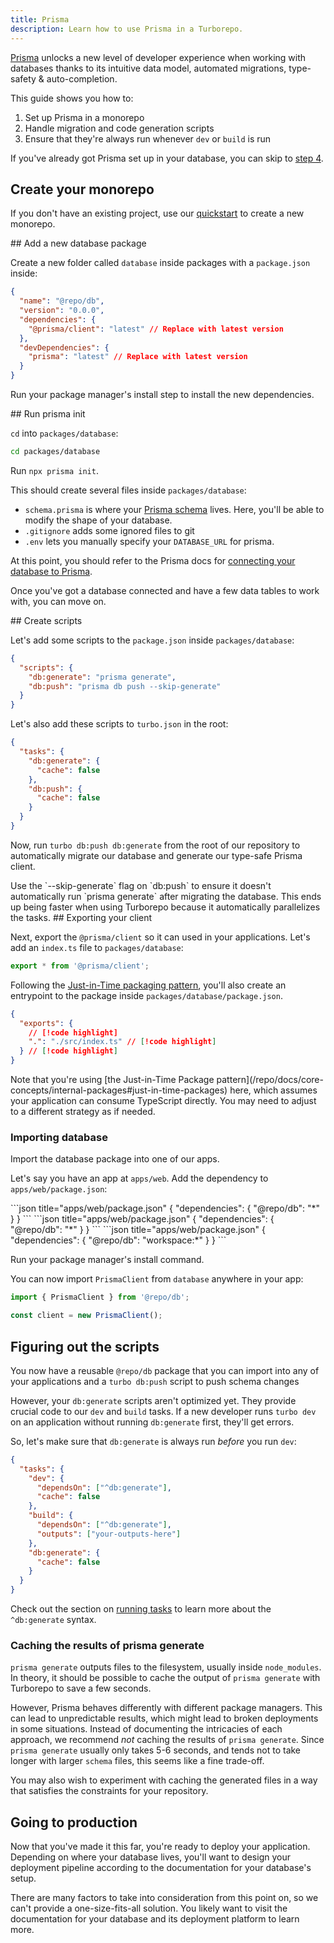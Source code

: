 ```yaml
---
title: Prisma
description: Learn how to use Prisma in a Turborepo.
---
```



[Prisma](https://www.prisma.io/) unlocks a new level of developer experience when working with databases thanks to its intuitive data model, automated migrations, type-safety & auto-completion.

<CreateTurboCallout />

This guide shows you how to:

1. Set up Prisma in a monorepo
2. Handle migration and code generation scripts
3. Ensure that they're always run whenever `dev` or `build` is run

If you've already got Prisma set up in your database, you can skip to [step 4](#4-setting-up-the-scripts).

<Steps>
<Step>

## Create your monorepo

If you don't have an existing project, use our [quickstart](/repo/docs/getting-started/installation) to create a new monorepo.

</Step>
<Step>
## Add a new database package

Create a new folder called `database` inside packages with a `package.json` inside:

```json title="packages/database/package.json"
{
  "name": "@repo/db",
  "version": "0.0.0",
  "dependencies": {
    "@prisma/client": "latest" // Replace with latest version
  },
  "devDependencies": {
    "prisma": "latest" // Replace with latest version
  }
}
```

Run your package manager's install step to install the new dependencies.

</Step>
<Step>
## Run prisma init

`cd` into `packages/database`:

```bash title="Terminal"
cd packages/database
```

Run `npx prisma init`.

This should create several files inside `packages/database`:

- `schema.prisma` is where your [Prisma schema](https://www.prisma.io/docs/concepts/components/prisma-schema) lives. Here, you'll be able to modify the shape of your database.
- `.gitignore` adds some ignored files to git
- `.env` lets you manually specify your `DATABASE_URL` for prisma.

At this point, you should refer to the Prisma docs for [connecting your database to Prisma](https://www.prisma.io/docs/getting-started/setup-prisma/start-from-scratch/relational-databases/connect-your-database-typescript-postgres).

Once you've got a database connected and have a few data tables to work with, you can move on.

</Step>
<Step>
## Create scripts

Let's add some scripts to the `package.json` inside `packages/database`:

```json title="packages/database/package.json"
{
  "scripts": {
    "db:generate": "prisma generate",
    "db:push": "prisma db push --skip-generate"
  }
}
```

Let's also add these scripts to `turbo.json` in the root:

```json title="./turbo.json"
{
  "tasks": {
    "db:generate": {
      "cache": false
    },
    "db:push": {
      "cache": false
    }
  }
}
```

Now, run `turbo db:push db:generate` from the root of our repository to automatically migrate our database and generate our type-safe Prisma client.

<Callout type="info">
  Use the `--skip-generate` flag on `db:push` to ensure it doesn't automatically
  run `prisma generate` after migrating the database. This ends up being faster
  when using Turborepo because it automatically parallelizes the tasks.
</Callout>

</Step>

<Step>
## Exporting your client

Next, export the `@prisma/client` so it can used in your applications. Let's add an `index.ts` file to `packages/database`:

```ts title="packages/database/src/index.ts"
export * from '@prisma/client';
```

Following the [Just-in-Time packaging pattern](/repo/docs/core-concepts/internal-packages#just-in-time-packages), you'll also create an entrypoint to the package inside `packages/database/package.json`.

```json title="packages/database/package.json"
{
  "exports": {
    // [!code highlight]
    ".": "./src/index.ts" // [!code highlight]
  } // [!code highlight]
}
```

<Callout type="info">
  Note that you're using [the Just-in-Time Package
  pattern](/repo/docs/core-concepts/internal-packages#just-in-time-packages)
  here, which assumes your application can consume TypeScript directly. You may
  need to adjust to a different strategy as if needed.
</Callout>

### Importing database

Import the database package into one of our apps.

Let's say you have an app at `apps/web`. Add the dependency to `apps/web/package.json`:

<PackageManagerTabs>
  <Tab>
    ```json title="apps/web/package.json"
    {
      "dependencies": {
        "@repo/db": "*"
      }
    }
    ```
  </Tab>
  <Tab>
    ```json title="apps/web/package.json"
    {
      "dependencies": {
        "@repo/db": "*"
      }
    }
    ```
  </Tab>
  <Tab>
    ```json title="apps/web/package.json"
    {
      "dependencies": {
        "@repo/db": "workspace:*"
      }
    }
    ```
  </Tab>
</PackageManagerTabs>

Run your package manager's install command.

You can now import `PrismaClient` from `database` anywhere in your app:

```ts title="./apps/web/app/page.tsx"
import { PrismaClient } from '@repo/db';

const client = new PrismaClient();
```

</Step>

<Step>

## Figuring out the scripts

You now have a reusable `@repo/db` package that you can import into any of your applications and a `turbo db:push` script to push schema changes

However, your `db:generate` scripts aren't optimized yet. They provide crucial code to our `dev` and `build` tasks. If a new developer runs `turbo dev` on an application without running `db:generate` first, they'll get errors.

So, let's make sure that `db:generate` is always run _before_ you run `dev`:

```json title="./turbo.json"
{
  "tasks": {
    "dev": {
      "dependsOn": ["^db:generate"],
      "cache": false
    },
    "build": {
      "dependsOn": ["^db:generate"],
      "outputs": ["your-outputs-here"]
    },
    "db:generate": {
      "cache": false
    }
  }
}
```

Check out the section on [running tasks](/repo/docs/crafting-your-repository/running-tasks) to learn more about the `^db:generate` syntax.

### Caching the results of prisma generate

`prisma generate` outputs files to the filesystem, usually inside `node_modules`. In theory, it should be possible to cache the output of `prisma generate` with Turborepo to save a few seconds.

However, Prisma behaves differently with different package managers. This can lead to unpredictable results, which might lead to broken deployments in some situations. Instead of documenting the intricacies of each approach, we recommend _not_ caching the results of `prisma generate`. Since `prisma generate` usually only takes 5-6 seconds, and tends not to take longer with larger `schema` files, this seems like a fine trade-off.

You may also wish to experiment with caching the generated files in a way that satisfies the constraints for your repository.

</Step>

<Step>

## Going to production

Now that you've made it this far, you're ready to deploy your application. Depending on where your database lives, you'll want to design your deployment pipeline according to the documentation for your database's setup.

There are many factors to take into consideration from this point on, so we can't provide a one-size-fits-all solution. You likely want to visit the documentation for your database and its deployment platform to learn more.

</Step>

</Steps>
